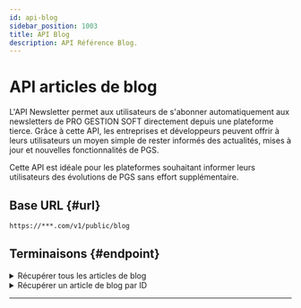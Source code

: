 ```yaml
---
id: api-blog
sidebar_position: 1003
title: API Blog
description: API Référence Blog.
---
```

 

# <i class="fa-solid fa-newspaper"></i> API articles de blog

L'API Newsletter permet aux utilisateurs de s'abonner automatiquement aux newsletters de PRO GESTION SOFT directement depuis une plateforme tierce. Grâce à cette API, les entreprises et développeurs peuvent offrir à leurs utilisateurs un moyen simple de rester informés des actualités, mises à jour et nouvelles fonctionnalités de PGS.

Cette API est idéale pour les plateformes souhaitant informer leurs utilisateurs des évolutions de PGS sans effort supplémentaire.

## Base URL \{#url}
```bash
https://***.com/v1/public/blog
```

## Terminaisons \{#endpoint}

<details>
  <summary>Récupérer tous les articles de blog</summary>

    #### Description de l’endpoint \{#description}

    - **Méthode** : <Get />
    - **URL** : `/post/all`
    - **Description** : Retourne la liste complète des articles publiés.


    #### Exemple de requête \{#requeste}

    ```bash
      curl -X 'POST' \
        'https://***.com/v1/public/blog/post/all' \
        -H 'accept: */*' \
    ```

    #### Réponse attendue (200 - OK) \{#answer}

    ```bash
      {
        "status": true,
        "data": {
          "createdAt": 1736732331699,
          "updatedAt": 1736732799089,
          "id": 1,
          "author": "L'auteur",
          "title": "Titre de l'article",
          "object": "L'objet",
          "content": "<p>Contenu de l'article avec HTML</p>",
          "reads": 0,
          "status": "visible",
          "image": {
            "url": "https://***.com/api/v1/***",
            "type": "png"
          }
        }
    }
    ```

    #### Erreurs possibles \{#error}

    | Code HTTP | Message               | Cause                            |
    | --------- | --------------------- | -------------------------------- |
    | `400`     | Bad Request           | Paramètres manquants ou invalides|
    | `500`     | Internal Server Error | Problème interne du serveur      |
</details>

<details>
  <summary>Récupérer un article de blog par ID</summary>

    #### Description de l’endpoint \{#description}

    - **Méthode** : <Get />
    - **URL** : `/post/{id}`
    - **Description** : Retourne un article spécifique identifié par son id.


    #### Exemple de requête \{#requeste}

    ```bash
      curl -X 'POST' \
        'https://***.com/v1/public/blog/post/1' \
        -H 'accept: */*' \
    ```

    #### Réponse attendue (200 - OK) \{#answer}

    ```bash
    {
      "nb": 1,
      "data": {
        {
          "id": 1,
          "createdAt": 1736732331699,
          "updatedAt": 1736732799089,
          "author": "L'auteur",
          "title": "Titre de l'article",
          "object": "L'objet",
          "content": "<p>Contenu de l'article avec HTML</p>",
          "reads": 0,
          "status": "visible",
          "image": {
          "url": "https://***.com/api/v1/***",
          "type": "png"
            }
          }
        }
      }
    ```

    #### Erreurs possibles \{#error}

    | Code HTTP | Message               | Cause                            |
    | --------- | --------------------- | -------------------------------- |
    | `400`     | Bad Request           | Paramètres manquants ou invalides|
    | `500`     | Internal Server Error | Problème interne du serveur      |
</details>



---

<Feedback />